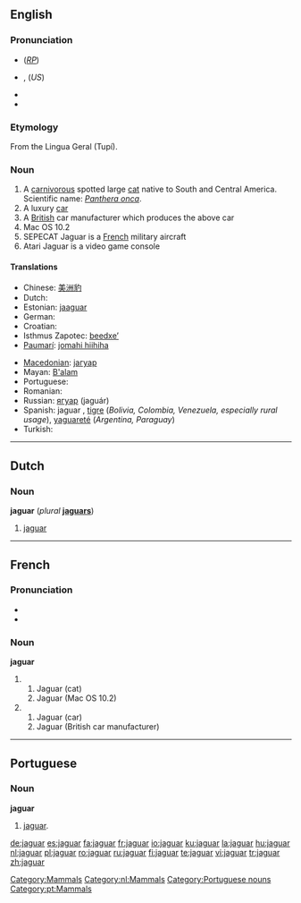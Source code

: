{{see|Jaguar}}
==English==

{{wikipedia}}

===Pronunciation===
* {{IPA|/ˈdʒæɡjuːə/}} (''[[RP]]'')
* {{IPA|/ˈdʒæɡwɑr/}},  {{SAMPA|/"dZ{%gwAr\/ or /"dZ{gju%Ar\/}} (''US'')
*{{audio|en-us-jaguar.ogg|Audio (US)}}
*{{audio|en-uk-jaguar.ogg|Audio (UK)}}

===Etymology===
From the Lingua Geral (Tupí).

===Noun===
{{en-noun}}

# A [[carnivorous]] spotted large [[cat]] native to South and Central America. Scientific name: ''[[Panthera onca]]''.
# A luxury [[car]]
# A [[British]] car manufacturer which produces the above car
# Mac OS 10.2
# SEPECAT Jaguar is a [[French]] military aircraft
# Atari Jaguar is a video game console

====Translations====
{{trans-top|''Panthera onca''}}

* Chinese: [[美洲豹]]
* Dutch: {{t+|nl|jaguar|m}}
* Estonian: [[jaaguar]]
* German: {{t-|de|Jaguar|m}}
* Croatian: {{t-|hr|Jaguar}}
* Isthmus Zapotec: [[beedxeʼ]]
* [[Paumarí]]: [[jomahi hiihiha]] {{f}}
{{trans-mid}}
* [[Macedonian]]: [[јагуар]] {{m}}
* Mayan: [[B'alam]]
* Portuguese: {{t-|pt|jaguar|m}}
* Romanian: {{t+|ro|jaguar}} {{m}}
* Russian: [[ягуар]] (jaguár) {{m}}
* Spanish: jaguar {{m}}, [[tigre]] {{m}} (''Bolivia, Colombia, Venezuela, especially rural usage''), [[yaguareté]] {{m}} (''Argentina, Paraguay'')
* Turkish: {{t+|tr|jaguar}}
{{trans-bottom}}

[[Category:Mammals]]

----

==Dutch==

===Noun===
'''jaguar''' {{m}} (''plural'' '''[[jaguars]]''')

# [[#English|jaguar]]

[[Category:nl:Mammals]]

----

==French==

===Pronunciation===
* {{IPA|/ʒa.gwaʁ/}}
*{{audio|Fr-jaguar-fr-Paris.ogg|Audio (FR)}}

===Noun===
'''jaguar'''

# {{m}}
## Jaguar (cat)
## Jaguar (Mac OS 10.2)
# {{f}}
## Jaguar (car)
## Jaguar (British car manufacturer)

----

==Portuguese==

===Noun===
'''jaguar''' {{m}}

# [[#English|jaguar]].

[[Category:Portuguese nouns]]
[[Category:pt:Mammals]]

[[de:jaguar]]
[[es:jaguar]]
[[fa:jaguar]]
[[fr:jaguar]]
[[io:jaguar]]
[[ku:jaguar]]
[[la:jaguar]]
[[hu:jaguar]]
[[nl:jaguar]]
[[pl:jaguar]]
[[ro:jaguar]]
[[ru:jaguar]]
[[fi:jaguar]]
[[te:jaguar]]
[[vi:jaguar]]
[[tr:jaguar]]
[[zh:jaguar]]